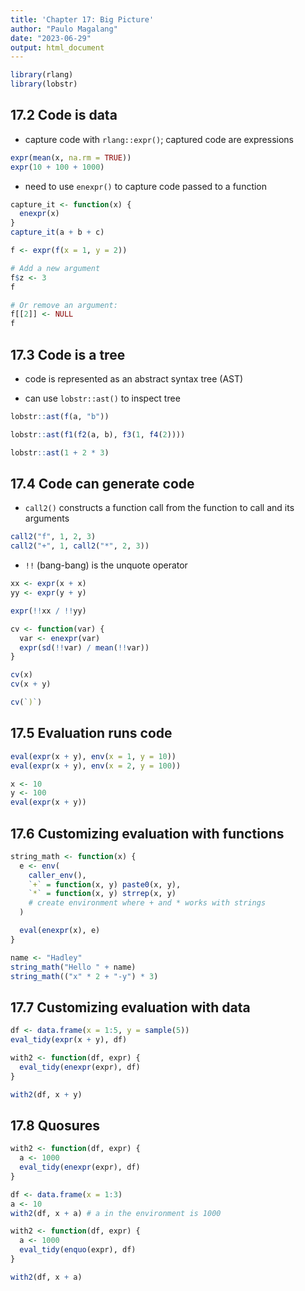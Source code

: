 ```yaml
---
title: 'Chapter 17: Big Picture'
author: "Paulo Magalang"
date: "2023-06-29"
output: html_document
---
```


```r
library(rlang)
library(lobstr)
```


## 17.2 Code is data

* capture code with `rlang::expr()`; captured code are expressions

```r
expr(mean(x, na.rm = TRUE))
expr(10 + 100 + 1000)
```

* need to use `enexpr()` to capture code passed to a function

```r
capture_it <- function(x) {
  enexpr(x)
}
capture_it(a + b + c)
```

```r
f <- expr(f(x = 1, y = 2))

# Add a new argument
f$z <- 3
f

# Or remove an argument:
f[[2]] <- NULL
f
```

## 17.3 Code is a tree

* code is represented as an abstract syntax tree (AST)

* can use `lobstr::ast()` to inspect tree

```r
lobstr::ast(f(a, "b"))
```

```r
lobstr::ast(f1(f2(a, b), f3(1, f4(2))))
```

```r
lobstr::ast(1 + 2 * 3)
```

## 17.4 Code can generate code

* `call2()` constructs a function call from the function to call and its arguments

```r
call2("f", 1, 2, 3)
call2("+", 1, call2("*", 2, 3))
```

* `!!` (bang-bang) is the unquote operator

```r
xx <- expr(x + x)
yy <- expr(y + y)

expr(!!xx / !!yy)
```

```r
cv <- function(var) {
  var <- enexpr(var)
  expr(sd(!!var) / mean(!!var))
}

cv(x)
cv(x + y)

cv(`)`)
```

## 17.5 Evaluation runs code

```r
eval(expr(x + y), env(x = 1, y = 10))
eval(expr(x + y), env(x = 2, y = 100))
```

```r
x <- 10
y <- 100
eval(expr(x + y))
```

## 17.6 Customizing evaluation with functions

```r
string_math <- function(x) {
  e <- env(
    caller_env(),
    `+` = function(x, y) paste0(x, y),
    `*` = function(x, y) strrep(x, y)
    # create environment where + and * works with strings
  )

  eval(enexpr(x), e)
}

name <- "Hadley"
string_math("Hello " + name)
string_math(("x" * 2 + "-y") * 3)
```

## 17.7 Customizing evaluation with data

```r
df <- data.frame(x = 1:5, y = sample(5))
eval_tidy(expr(x + y), df)
```

```r
with2 <- function(df, expr) {
  eval_tidy(enexpr(expr), df)
}

with2(df, x + y)
```

## 17.8 Quosures

```r
with2 <- function(df, expr) {
  a <- 1000
  eval_tidy(enexpr(expr), df)
}
```

```r
df <- data.frame(x = 1:3)
a <- 10
with2(df, x + a) # a in the environment is 1000
```

```r
with2 <- function(df, expr) {
  a <- 1000
  eval_tidy(enquo(expr), df)
}

with2(df, x + a)
```



















